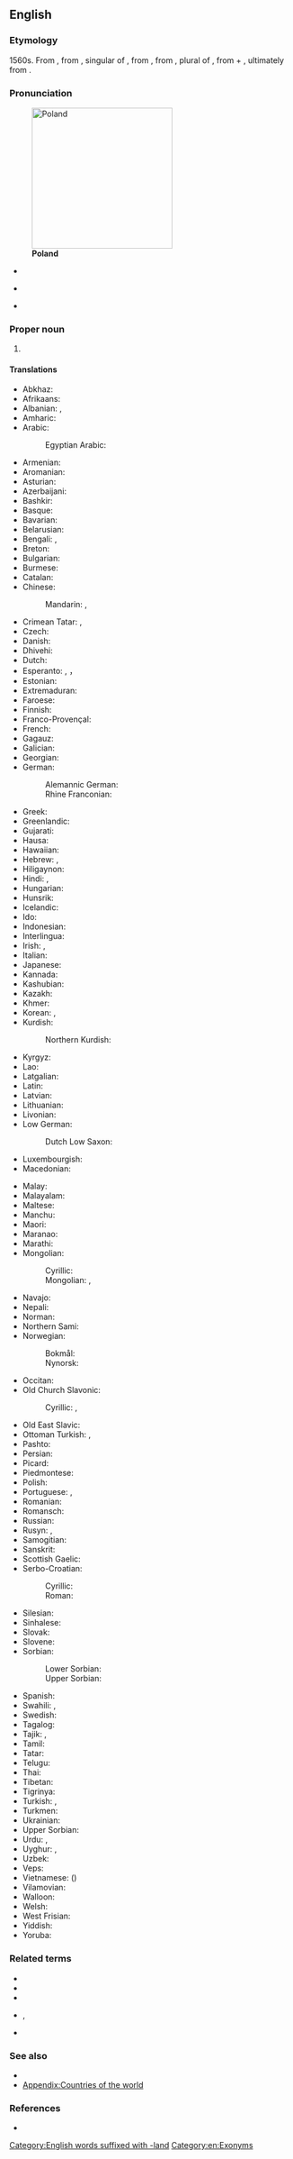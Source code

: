 {{also|Póland}}
==English==
{{wikipedia}}
{{wikivoyage}}

===Etymology===
1560s. From {{compound|en|Pole|land}}, from {{etyl|de|en}} {{m|de|Pole}}, singular of {{m|de|Polen}}, from {{etyl|pl|en}} {{m|pl|Polanie||Poles|lit=field dwellers}}, from {{etyl|sla-pro|en}} {{m|sla-pro|*poľane}}, plural of {{m|sla-pro|*poľaninъ||field dweller}}, from {{m|sla-pro|*poľe||field}} + {{m|sla-pro|*-ěninъ}}, ultimately from {{der|sla-pro|ine-pro|*pleh₂-|t=flat, wide}}.

===Pronunciation===
[[Image:Poland in its region.svg|thumb|250px|'''Poland''']]
* {{a|UK}} {{IPA|en|/ˈpəʊ.lənd/}}
* {{a|US}} {{IPA|en|/ˈpoʊ.lənd/}}
* {{audio|en|en-us-Poland.ogg|Audio (US)}}

===Proper noun===
{{en-proper noun}}

# {{senseid|en|Q36}}{{place|en|country|in Eastern or Central|cont/Europe|(varies with sources)|official=Republic of Poland}}

====Translations====
{{trans-top|id=Q36|European country}}
* Abkhaz: {{t|ab|Польша}}
* Afrikaans: {{t+|af|Pole}}
* Albanian: {{t|sq|Poloni|f}} {{qualifier|indefinite}}, {{t+|sq|Polonia|f}} {{qualifier|definite}}
* Amharic: {{t|am|ፖላንድ}}
* Arabic: {{t|ar|بُولَنْدَا|f|tr=bulandā, bōlandā}}
*: Egyptian Arabic: {{t|arz|بولندا|f|tr=bulanda}}
* Armenian: {{t+|hy|Լեհաստան}}
* Aromanian: {{t|rup|Polandia}}
* Asturian: {{t+|ast|Polonia|f}}
* Azerbaijani: {{t+|az|Polşa}}
* Bashkir: {{t|ba|Польша|sc=Cyrl}}
* Basque: {{t+|eu|Polonia}}
* Bavarian: {{t|bar|Poin}}
* Belarusian: {{t|be|По́льшча|f}}
* Bengali: {{t+|bn|পোল্যান্ড|sc=Beng}}, {{t|bn|লেহিস্তান}}
* Breton: {{t|br|Polonia}}
* Bulgarian: {{t+|bg|По́лша|f}}
* Burmese: {{t|my|ပိုလန်|sc=Mymr}}
* Catalan: {{t+|ca|Polònia|f}}
* Chinese:
*: Mandarin: {{t+|cmn|波蘭|sc=Hani}}, {{t+|cmn|波兰|tr=Bōlán|sc=Hani}}
* Crimean Tatar: {{t|crh|Lehistan}}, {{t|crh|Poloniya}}
* Czech: {{t+|cs|Polsko|n}}
* Danish: {{t+|da|Polen}}
* Dhivehi: {{t|dv|ޕޮލެންޑު}}
* Dutch: {{t+|nl|Polen|n}}
* Esperanto: {{t+|eo|Pollando}}, {{t|eo|Polujo}}，{{t|eo|polio}}
* Estonian: {{t+|et|Poola}}
* Extremaduran: {{t|ext|Poloña}}
* Faroese: {{t|fo|Pólland|n}}
* Finnish: {{t+|fi|Puola}}
* Franco-Provençal: {{t|frp|Pologne}}
* French: {{t+|fr|Pologne|f}}
* Gagauz: {{t|gag|Polşa}}
* Galician: {{t+|gl|Polonia|f}}
* Georgian: {{t+|ka|პოლონეთი|sc=Geor}}
* German: {{t+|de|Polen|n}}
*: Alemannic German: {{t|gsw|Pole}}
*: Rhine Franconian: {{t|gmw-rfr|Pole}} {{qualifier|Palatine}}
* Greek: {{t+|el|Πολωνία|f}}
* Greenlandic: {{t|kl|Poleni}}
* Gujarati: {{t|gu|પોલેંડ}}
* Hausa: {{t|ha|Polan}}
* Hawaiian: {{t|haw|Pōlani}}
* Hebrew: {{t|he|פּוֹלִין|tr=polin}}, {{t|he|פּוֹלַנְיָה|f|tr=polania}}
* Hiligaynon: {{t|hil|Polonya}}
* Hindi: {{t|hi|पोलैंड}}, {{t|hi|लहिस्तान|m}}
* Hungarian: {{t+|hu|Lengyelország}}
* Hunsrik: {{t|hrx|Pole|n}}
* Icelandic: {{t+|is|Pólland}}
* Ido: {{t+|io|Polonia}}
* Indonesian: {{t+|id|Polandia}}
* Interlingua: {{t|ia|Polonia}}
* Irish: {{t+|ga|Polainn|f|alt=An Pholainn}}, {{t|ga|Poblacht na Polainne|f}}
* Italian: {{t+|it|Polonia|f}}
* Japanese: {{t+|ja|ポーランド|tr=Pōrando}}
* Kannada: {{t+|kn|ಪೋಲೆಂಡ್|sc=Knda}}
* Kashubian: {{t+|csb|Pòlskô|f}}
* Kazakh: {{t+|kk|Польша|sc=Cyrl}}
* Khmer: {{t+|km|ប៉ូឡូញ}}
* Korean: {{t+|ko|^폴란드}}, {{t+|ko|^뽈스까}} {{qualifier|North Korea}}
* Kurdish:
*: Northern Kurdish: {{t+|kmr|Polonya|f}}
* Kyrgyz: {{t+|ky|Польша|sc=Cyrl}}
* Lao: {{t|lo|ໂປແລັນ}}
* Latgalian: {{t|ltg|Puoleja}}
* Latin: {{t+|la|Polonia|f}}
* Latvian: {{t+|lv|Polija|f}}
* Lithuanian: {{t+|lt|Lenkija|f}}
* Livonian: {{t|liv|Pūoļmō}}
* Low German:
*: Dutch Low Saxon: {{t+|nds-nl|Pooln}}
* Luxembourgish: {{t+|lb|Polen|n}}
* Macedonian: {{t+|mk|Полска|f}}
{{trans-mid}}
* Malay: {{t|ms|Poland}}
* Malayalam: {{t|ml|പോളണ്ട്|sc=Mlym}}
* Maltese: {{t|mt|Polonja|f}}
* Manchu: {{t|mnc|ᠪᠣᠯᠣᠨᡳᠶᠠ}}
* Maori: {{t+|mi|Pōrana}}
* Maranao: {{t|mrw|Polan}}
* Marathi: {{t|mr|पोलंड|sc=Deva}}
* Mongolian:
*: Cyrillic: {{t|mn|Польш|sc=Cyrl}}
*: Mongolian: {{t|mn|ᠫᠤᠯᠠᠨᠳ᠋|sc=Mong}}, {{t|mn|ᠫᠤᠯᠱᠠ|sc=Mong}}
* Navajo: {{t|nv|Póolish Dineʼé bikéyah}}
* Nepali: {{t|ne|पोल्याण्ड}}
* Norman: {{t|nrf|Polongne|f}}
* Northern Sami: {{t|se|Polen}}
* Norwegian:
*: Bokmål: {{t+|nb|Polen}}
*: Nynorsk: {{t+|nn|Polen}}
* Occitan: {{t+|oc|Polonha|f}}
* Old Church Slavonic:
*: Cyrillic: {{t|cu|Пол҄ьска|f|sc=Cyrs}}, {{t|cu|Лѧхꙑ|m-p}}
* Old East Slavic: {{t|orv|Ляхꙑ|m-p}}
* Ottoman Turkish: {{t|ota|لهستان|tr=lehistan}}, {{t|ota|له|tr=leh}}
* Pashto: {{t+|ps|پولنډ|m|tr=polánḍ}}
* Persian: {{t+|fa|لهستان|tr=lahestân}}
* Picard: {{t|pcd|Polonne}}
* Piedmontese: {{t|pms|Polònia}}
* Polish: {{t+|pl|Polska|f}}
* Portuguese: {{t+|pt|Polónia|f}} {{qualifier|Portugal}}, {{t+|pt|Polônia|f}} {{qualifier|Brazil}}
* Romanian: {{t+|ro|Polonia|f}}
* Romansch: {{t|rm|Pologna|f}}
* Russian: {{t+|ru|По́льша|f}}
* Rusyn: {{t|rue|По́льско|n}}, {{t|rue|По́лща|f}}
* Samogitian: {{t|sgs|Lėnkėjė|f}}
* Sanskrit: {{t|sa|पोलैंड}}
* Scottish Gaelic: {{t|gd|Pòlainn|f|alt=A' Phòlainn}}
* Serbo-Croatian:
*: Cyrillic: {{t|sh|Пољска|f|sc=Cyrl}}
*: Roman: {{t+|sh|Poljska|f}}
* Silesian: {{t|szl|Polsko}}
* Sinhalese: {{t|si|පෝලන්‍තය|sc=Sinh}}
* Slovak: {{t+|sk|Poľsko|n}}
* Slovene: {{t+|sl|Póljska|f}}
* Sorbian:
*: Lower Sorbian: {{t|dsb|Pólska}}
*: Upper Sorbian: {{t+|hsb|Pólska}}
* Spanish: {{t+|es|Polonia|f}}
* Swahili: {{t+|sw|Polandi}}, {{t|sw|Upoli}}
* Swedish: {{t+|sv|Polen}}
* Tagalog: {{t|tl|Polonya}}
* Tajik: {{t+|tg|Лаҳистон|sc=Cyrl}}, {{t|tg|Полша}}
* Tamil: {{t|ta|போலந்து|sc=Taml}}
* Tatar: {{t|tt|Польша|sc=Cyrl}}
* Telugu: {{t+|te|పోలాండ్|sc=Telu}}
* Thai: {{t+|th|โปแลนด์}}
* Tibetan: {{t|bo|ཕོ་ལན}}
* Tigrinya: {{t|ti|ፖላንድ}}
* Turkish: {{t+|tr|Polonya}}, {{t+|tr|Lehistan}}
* Turkmen: {{t|tk|Polşa}}
* Ukrainian: {{t+|uk|По́льща|f}}
* Upper Sorbian: {{t+|hsb|Pólska}}
* Urdu: {{t|ur|پولینڈ|tr=polaiṇḍ}}, {{t|ur|لہیستان|tr=lahistān}}
* Uyghur: {{t|ug|پولشا}}, {{t|ug|لەھىستان}}
* Uzbek: {{t+|uz|Polsha}}
* Veps: {{t|vep|Pol'šanma}}
* Vietnamese: {{t+|vi|Ba Lan}} ({{t|vi|波蘭}})
* Vilamovian: {{t|wym|Pöłn}}
* Walloon: {{t+|wa|Pologne|f}}
* Welsh: {{t+|cy|Gwlad Pwyl}}
* West Frisian: {{t|fy|Poalen|n}}
* Yiddish: {{t|yi|פּוילן|n|sc=Hebr}}
* Yoruba: {{t|yo|Polandi}}
{{trans-bottom}}

===Related terms===
* {{l|en|Polander}}
* {{l|en|Poland syndrome}}
* {{l|en|Pole}}
* {{l|en|Polish}}, {{l|en|Polono-}}
* {{l|en|Polak}}

===See also===
* {{list:countries of Europe/en}}{{topics|en|Countries in Europe}}
* [[Appendix:Countries of the world]]

===References===
* {{R:Online Etymology Dictionary}}

[[Category:English words suffixed with -land]]
[[Category:en:Exonyms]]